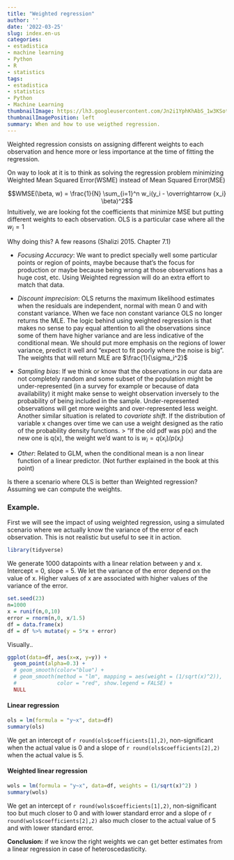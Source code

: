 ```yaml
---
title: "Weighted regression"
author: ''
date: '2022-03-25'
slug: index.en-us
categories:
- estadistica
- machine learning
- Python
- R
- statistics
tags:
- estadistica
- statistics
- Python
- Machine Learning
thumbnailImage: https://lh3.googleusercontent.com/Jn2i1YphKhAbS_1w3KSotp7L0BZA3GguSSAEUCCyH9V4g2PtunCuoE0GlY-PkdrsLERb08KiSsNvIMPqpQ=w260-h173-rw
thumbnailImagePosition: left
summary: When and how to use weigthed regression.
---
```


Weighted regression consists on assigning different weights to each observation and hence more or less importance at the time of fitting the regression.  

On way to look at it is to think as solving the regression problem minimizing Weighted Mean Squared Error(WSME) instead of Mean Squared Error(MSE)

$$WMSE(\beta, w) = \frac{1}{N} \sum_{i=1}^n w_i(y_i - \overrightarrow {x_i} \beta)^2$$
Intuitively, we are looking fot the coefficients that minimize MSE but putting different weights to each observation. OLS is a particular case where all the $w_i = 1$

Why doing this? A few reasons (Shalizi 2015. Chapter 7.1)  

* _Focusing Accuracy_: We want to predict specially well some particular points or region of points, maybe because that's the focus for production or maybe because being wrong at those observations has a huge cost, etc. Using Weighted regression will do an extra effort to match that data.

* _Discount imprecision_: OLS returns the maximum likelihood estimates when the residuals are independent, normal with mean 0 and with constant variance. When we face non constant variance OLS no longer returns the MLE. 
The logic behind using weighted regression is that makes no sense to pay equal attention to all the observations since some of them have higher variance and are less indicative of the conditional mean. We should put more emphasis on the regions of lower variance, predict it well and "expect to fit poorly where the noise is big".  
The weights that will return MLE are $\frac{1}{\sigma_i^2}$

* _Sampling bias_: If we think or know that the observations in our data are not completely random and some subset of the population might be under-represented (in a survey for example or because of data availability) it might make sense to weight observation inversely to the probability of being included in the sample. Under-represented observations will get more weights and over-represented less weight.  
Another similar situation is related to _covariate shift_. If the distribution of variable x changes over time we can use a weight designed as the ratio of the probability density functions. 
> "If the old pdf was p(x) and the new one is q(x), the weight we'd want to is $w_i=q(x_i)/p(x_i)$

* _Other_: Related to GLM, when the conditional mean is a non linear function of a linear predictor. (Not further explained in the book at this point)

Is there a scenario where OLS is better than Weighted regression? Assuming we can compute the weights.

### Example. 

First we will see the impact of using weighted regression, using a simulated scenario where we actually know the variance of the error of each observation. This is not realistic but useful to see it in action.
```r
library(tidyverse)
```

We generate 1000 datapoints with a linear relation between y and x. Intercept = 0, slope = 5. We let the variance of the error depend on the value of x. Higher values of x are associated with higher values of the variance of the error.

```r
set.seed(23)
n=1000
x = runif(n,0,10)
error = rnorm(n,0, x/1.5)
df = data.frame(x)
df = df %>% mutate(y = 5*x + error)


```
Visually..

```r
ggplot(data=df, aes(x=x, y=y)) +
  geom_point(alpha=0.3) + 
  # geom_smooth(color="blue") +
  # geom_smooth(method = "lm", mapping = aes(weight = (1/sqrt(x)^2)),
  #             color = "red", show.legend = FALSE) +
  NULL
```

#### Linear regression



```r

ols = lm(formula = "y~x", data=df)
summary(ols)
```
We get an intercept of `r round(ols$coefficients[1],2) `, non-significant when the actual value is 0 and a slope of `r round(ols$coefficients[2],2) ` when the actual value is 5.


#### Weighted linear regression
```r
wols = lm(formula = "y~x", data=df, weights = (1/sqrt(x)^2) )
summary(wols)
```

We get an intercept of `r round(wols$coefficients[1],2) `, non-significant too but much closer to 0 and with lower standard error and a slope of `r round(wols$coefficients[2],2) ` also much closer to the actual value of 5 and with lower standard error.

**Conclusion:** if we know the right weights we can get better estimates from a linear regression in case of heteroscedasticity.  




